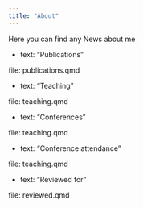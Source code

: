 ```yaml
---
title: "About"
---
```


Here you can find any News about me

 - text: "Publications"

file: publications.qmd

 - text: "Teaching"

file: teaching.qmd

 - text: "Conferences"

file: teaching.qmd

 - text: "Conference attendance"

file: teaching.qmd

 - text: "Reviewed for"

file: reviewed.qmd
